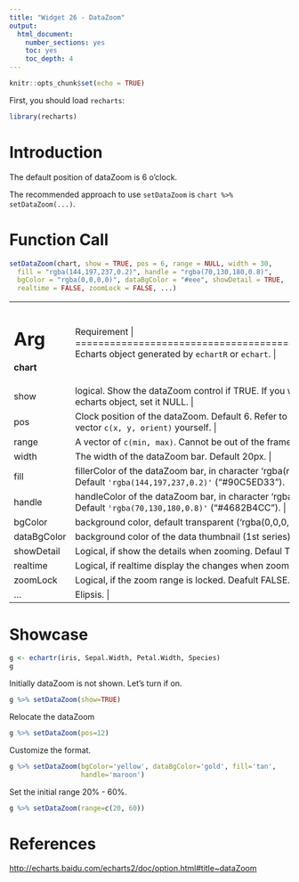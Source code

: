 ```yaml
---
title: "Widget 26 - DataZoom"
output: 
  html_document: 
    number_sections: yes
    toc: yes
    toc_depth: 4
---
```


```r
knitr::opts_chunk$set(echo = TRUE)
```

First, you should load `recharts`:
```r
library(recharts)
```

# Introduction

The default position of dataZoom is 6 o'clock.

The recommended approach to use `setDataZoom` is `chart %>% setDataZoom(...)`.

# Function Call

```r
setDataZoom(chart, show = TRUE, pos = 6, range = NULL, width = 30,
  fill = "rgba(144,197,237,0.2)", handle = "rgba(70,130,180,0.8)",
  bgColor = "rgba(0,0,0,0)", dataBgColor = "#eee", showDetail = TRUE,
  realtime = FALSE, zoomLock = FALSE, ...)
```

+-------------+----------------------------------------------------------------+
|   Arg       |  Requirement                                                |
+=============+================================================================+
| **chart**   | Echarts object generated by `echartR` or `echart`.  |
+-------------+----------------------------------------------------------------+
| show        | logical. Show the dataZoom control if TRUE. If you want to remove dataZoom from the echarts object, set it NULL. |
+-------------+----------------------------------------------------------------+
| pos         | Clock position of the dataZoom. Default 6. Refer to `vecPos`. Or you can define the position vector `c(x, y, orient)` yourself. |
+-------------+----------------------------------------------------------------+
| range       | A vector of `c(min, max)`. Cannot be out of the frame `c(0, 100)` |
+-------------+----------------------------------------------------------------+
| width       | The width of the dataZoom bar. Default 20px. |
+-------------+----------------------------------------------------------------+
| fill        | fillerColor of the dataZoom bar, in character 'rgba(red, green, blue, alpha)' format. Default `'rgba(144,197,237,0.2)'` ("#90C5ED33"). |
+-------------+----------------------------------------------------------------+
| handle      | handleColor of the dataZoom bar, in character 'rgba(red, green, blue, alpha)' format. Default `'rgba(70,130,180,0.8)'` ("#4682B4CC"). |
+-------------+----------------------------------------------------------------+
| bgColor     | background color, default transparent ('rgba(0,0,0,0)'). |
+-------------+----------------------------------------------------------------+
| dataBgColor | background color of the data thumbnail (1st series). Default '#eee'. |
+-------------+----------------------------------------------------------------+
| showDetail  | Logical, if show the details when zooming. Defaul TRUE. |
+-------------+----------------------------------------------------------------+
| realtime    | Logical, if realtime display the changes when zooming. Default FALSE. |
+-------------+----------------------------------------------------------------+
| zoomLock    | Logical, if the zoom range is locked. Deafult FALSE. |
+-------------+----------------------------------------------------------------+
| ...         | Elipsis. |
+-------------+----------------------------------------------------------------+

# Showcase

```r
g <- echartr(iris, Sepal.Width, Petal.Width, Species)
g
```

Initially dataZoom is not shown. Let's turn if on.
```r
g %>% setDataZoom(show=TRUE)
```

Relocate the dataZoom
```r
g %>% setDataZoom(pos=12)
```

Customize the format.
```r
g %>% setDataZoom(bgColor='yellow', dataBgColor='gold', fill='tan',
                  handle='maroon')
```

Set the initial range 20% - 60%.

```r
g %>% setDataZoom(range=c(20, 60))
```

# References

<http://echarts.baidu.com/echarts2/doc/option.html#title~dataZoom>
